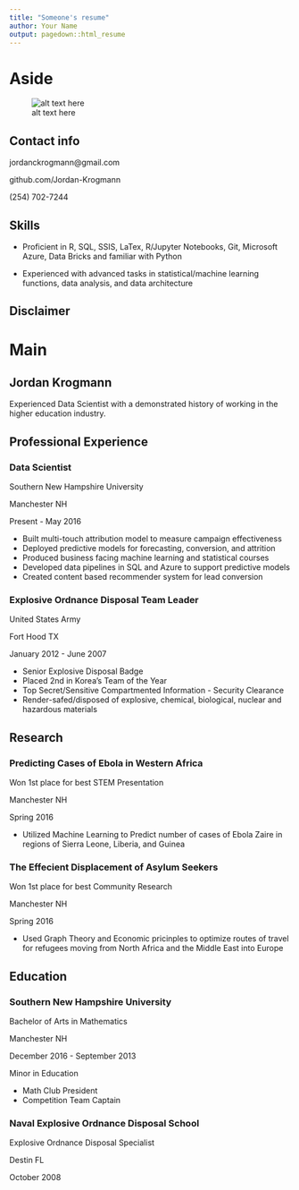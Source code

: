 ---
title: "Someone's resume"
author: Your Name
output: pagedown::html_resume
---
  
  
Aside
====================================
  
  ![alt text here](C:/Users/j.krogmann/Desktop/project_repository/resume_example/pictures/pict_ice_edit.jpg)

Contact info 
------------------------------------
  
<i class="fa fa-envelope"></i> jordanckrogmann@gmail.com  

<i class="fa fa-github"></i> github.com/Jordan-Krogmann
  
<i class="fa fa-phone"></i> (254) 702-7244


Skills 
------------------------------------
  
- <i class="fa fa-empire"></i> Proficient in R, SQL, SSIS, LaTex, R/Jupyter Notebooks, Git, Microsoft Azure, Data Bricks and familiar with Python 

- <i class="fa fa-resistance"></i> Experienced with advanced tasks in statistical/machine learning functions, data analysis, and data architecture

Disclaimer
------------------------------------


Main
====================================

Jordan Krogmann {#title}
------------------------------------

Experienced Data Scientist with a demonstrated history of working in the higher education industry.  

Professional Experience {data-icon=briefcase}
------------------------------------

### Data Scientist

Southern New Hampshire University

Manchester NH

Present - May 2016

:::consice
- Built multi-touch attribution model to measure campaign effectiveness
- Deployed predictive models for forecasting, conversion, and attrition
- Produced business facing machine learning and statistical courses
- Developed data pipelines in SQL and Azure to support predictive models
- Created content based recommender system for lead conversion
:::

### Explosive Ordnance Disposal Team Leader

United States Army

Fort Hood TX

January 2012 - June 2007

:::consice
- Senior Explosive Disposal Badge
- Placed 2nd in Korea's Team of the Year
- Top Secret/Sensitive Compartmented Information - Security Clearance
- Render-safed/disposed of explosive, chemical, biological, nuclear and hazardous materials
:::


Research {data-icon=line-chart}
------------------------------------

### Predicting Cases of Ebola in Western Africa

Won 1st place for best STEM Presentation

Manchester NH

Spring 2016

- Utilized Machine Learning to Predict number of cases of Ebola Zaire in regions of Sierra Leone, Liberia, and Guinea

### The Effecient Displacement of Asylum Seekers

Won 1st place for best Community Research

Manchester NH

Spring 2016

- Used Graph Theory and Economic pricinples to optimize routes of travel for refugees moving from North Africa and the Middle East into Europe

Education {data-icon=graduation-cap}
------------------------------------

### Southern New Hampshire University

Bachelor of Arts in Mathematics

Manchester NH

December 2016 - September 2013

Minor in Education

- Math Club President
- Competition Team Captain

### Naval Explosive Ordnance Disposal School 

Explosive Ordnance Disposal Specialist

Destin FL

October 2008